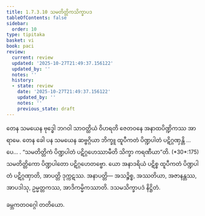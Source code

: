```yaml
---
title: 1.7.3.10 သမတိတ္တိကသိက္ခာပဒ
tableOfContents: false
sidebar:
  order: 10
type: tipitaka
basket: vi
book: paci
review:
  current: review
  updated: '2025-10-27T21:49:37.156122'
  updated_by: ''
  notes: ''
  history:
  - state: review
    date: '2025-10-27T21:49:37.156122'
    updated_by: ''
    notes: ''
    previous_state: draft
---
```



<ReviewStatus review={frontmatter.review} showDetails={true} />

<HypothesisAnnotation frontmatter={frontmatter} />

<DynamicBreadcrumb />

<Division number="605" book="paci" e="ch" v="2" p="250">

<Paragraph number="1830" book="paci">
တေန သမယေန ဗုဒ္ဓေါ ဘဂဝါ သာဝတ္ထိယံ ဝိဟရတိ ဇေတဝနေ အနာထပိဏ္ဍိကဿ အာရာမေ. တေန ခေါ ပန သမယေန ဆဗ္ဗဂ္ဂိယာ ဘိက္ခူ ထူပီကတံ ပိဏ္ဍပါတံ ပဋိဂ္ဂဏှန္တိ …ပေ… .
</Paragraph>

<Paragraph number="1831" book="paci">
<Emphasis>“သမတိတ္တိကံ ပိဏ္ဍပါတံ ပဋိဂ္ဂဟေဿာမီတိ သိက္ခာ ကရဏီယာ”</Emphasis>တိ. (*30*:<Emphasis>175</Emphasis>)
</Paragraph>

<Paragraph number="1832" book="paci">
သမတိတ္တိကော ပိဏ္ဍပါတော ပဋိဂ္ဂဟေတဗ္ဗော. ယော အနာဒရိယံ ပဋိစ္စ ထူပီကတံ ပိဏ္ဍပါတံ ပဋိဂ္ဂဏှာတိ, အာပတ္တိ ဒုက္ကဋဿ.
</Paragraph>

<Paragraph number="1833" book="paci">
အနာပတ္တိ— အသဉ္စိစ္စ, အဿတိယာ, အဇာနန္တဿ, အာပဒါသု, ဥမ္မတ္တကဿ, အာဒိကမ္မိကဿာတိ.

</Paragraph>
</Division>

<Paragraph number="1834" type="center" book="paci">
ဒသမသိက္ခာပဒံ နိဋ္ဌိတံ.

  
ခမ္ဘကတဝဂ္ဂေါ တတိယော.
</Paragraph>